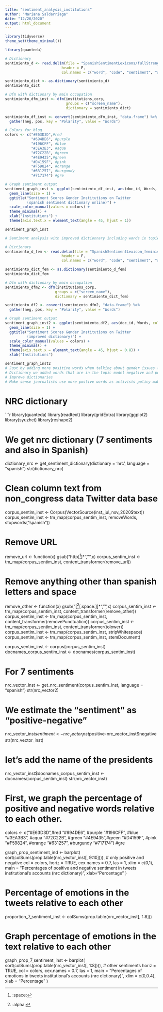 ```yaml
---
title: "sentiment_analysis_institutions"
author: "Mariana Saldarriaga"
date: "12/20/2020"
output: html_document
---
```


```r

library(tidyverse)
theme_set(theme_minimal())

library(quanteda)

# Dictionary 
sentimiento_d <- read.delim(file = "SpanishSentimentLexicons/fullStrengthLexicon.txt",
                          header = F,
                          col.names = c("word", "code", "sentiment", "score2"))

sentimiento_dict <- as.dictionary(sentimiento_d)
sentimiento_dict

# Dfm with dictionary by main occupation
sentimiento_dfm_inst <- dfm(institutions_corp,
                            groups = c("screen_name"),
                            dictionary = sentimiento_dict)

sentimiento_df_inst <- convert(sentimiento_dfm_inst, "data.frame") %>%
  gather(neg, pos, key = "Polarity", value = "Words")

# Colors for blog 
colors <- c("#E63D3D",#red 
            "#694DE6", #purple 
            "#196CFF", #blue
            "#3EA3B3", #aqua
            "#72C22B", #green
            "#4E9435",#green
            "#D4159F", #pink
            "#F59824", #orange
            "#631257", #burgundy
            "#717174") #gre

# Graph sentiment output
sentiment_graph_inst <- ggplot(sentimiento_df_inst, aes(doc_id, Words, color = Polarity, group = Polarity)) +
  geom_line(size = 1) +
  ggtitle("Sentiment Scores Gender Institutions on Twitter 
          (spanish sentiment dictionary online)") +
  scale_color_manual(values = colors) +
  theme_minimal() +
  xlab("Institutions") +
  theme(axis.text.x = element_text(angle = 45, hjust = 1))

sentiment_graph_inst
```


```r
# Sentiment analysis with improved dictionnary including words in topic models. 

# Dictionary 
sentimiento_d_fem <- read.delim(file = "SpanishSentimentLexicon_feminist_discourse_v4.txt",
                          header = F,
                          col.names = c("word", "code", "sentiment", "score 2"))

sentimiento_dict_fem <- as.dictionary(sentimiento_d_fem)
sentimiento_dict_fem

# Dfm with dictionary by main occupation
sentimiento_dfm2 <- dfm(institutions_corp,
                       groups = c("screen_name"),
                       dictionary = sentimiento_dict_fem)

sentimiento_df2 <- convert(sentimiento_dfm2, "data.frame") %>%
  gather(neg, pos, key = "Polarity", value = "Words")

# Graph sentiment output
sentiment_graph_inst2 <- ggplot(sentimiento_df2, aes(doc_id, Words, color = Polarity, group = Polarity)) +
  geom_line(size = 1) +
  ggtitle("Sentiment Scores Gender Institutions on Twitter 
          (improved dictionary)") +
  scale_color_manual(values = colors) +
  theme_minimal() +
  theme(axis.text.x = element_text(angle = 45, hjust = 0.8)) +
  xlab("Institutions")

sentiment_graph_inst2
# Just by adding more positive words when talking about gender issues (old dictionary 456 to 504) the amount of positive words increase significantly. 
# Dictionary we added words that are in the topic model negative and positive, althought more positive. 
# Improve dictionaries
# Make sense journalists use more postive words as activists policy maker, and writers. 
```

# NRC dictionary
```r
library(quanteda)
library(readtext)
library(gridExtra)
library(ggplot2)
library(syuzhet)
library(reshape2)

# We get nrc dictionary (7 sentiments and also in Spanish)
dictionary_nrc <- get_sentiment_dictionary(dictionary = 'nrc', language = "spanish")
str(dictionary_nrc)

# Clean column text from non_congress data Twitter data base
corpus_sentim_inst <- Corpus(VectorSource(inst_jul_nov_2020$text))
corpus_sentim_inst <- tm_map(corpus_sentim_inst, removeWords, stopwords("spanish"))

# Remove URL
remove_url <- function(x) gsub("http[^[:space:]]*","",x)
corpus_sentim_inst <- tm_map(corpus_sentim_inst, content_transformer(remove_url))

# Remove anything other than spanish letters and space
remove_other <- function(x) gsub("[^[:alpha:][:space:]]*","",x)
corpus_sentim_inst <- tm_map(corpus_sentim_inst, content_transformer(remove_other))
corpus_sentim_inst <- tm_map(corpus_sentim_inst, content_transformer(removePunctuation))
corpus_sentim_inst <- tm_map(corpus_sentim_inst, content_transformer(tolower))
corpus_sentim_inst <- tm_map(corpus_sentim_inst, stripWhitespace)
corpus_sentim_inst <- tm_map(corpus_sentim_inst, stemDocument)

corpus_sentim_inst <- corpus(corpus_sentim_inst)
docnames_corpus_sentim_inst <- docnames(corpus_sentim_inst)

# For 7 sentiments
nrc_vector_inst <- get_nrc_sentiment(corpus_sentim_inst, language = "spanish")
str(nrc_vector2)

# We estimate the "sentiment" as "positive-negative"
nrc_vector_inst$sentiment <- nrc_vector_inst$positive-nrc_vector_inst$negative
str(nrc_vector_inst)

# let's add the name of the presidents
nrc_vector_inst$docnames_corpus_sentim_inst <- docnames(corpus_sentim_inst)
str(nrc_vector_inst)

# First, we graph the percentage of positive and negative words relative to each other. 
colors <- c("#E63D3D",#red 
            "#694DE6", #purple 
            "#196CFF", #blue
            "#3EA3B3", #aqua
            "#72C22B", #green
            "#4E9435",#green
            "#D4159F", #pink
            "#F59824", #orange
            "#631257", #burgundy
            "#717174") #gre

graph_prop_sentiment_ind <- barplot(
  sort(colSums(prop.table(nrc_vector_inst[, 9:10]))), # only positive and negative
  col = colors,
  horiz = TRUE, 
  cex.names = 0.7, 
  las = 1, 
  xlim = c(0,1),
  main = "Percentages of positive and negative sentiment
  in tweets institutional's accounts (nrc dictionary)", xlab="Percentage"
  )

# Percentage of emotions in the tweets relative to each other
proportion_7_sentiment_inst <- colSums(prop.table(nrc_vector_inst[, 1:8]))

# Graph percentage of emotions in the text relative to each other
graph_prop_7_sentiment_inst <- barplot(
  sort(colSums(prop.table(nrc_vector_inst[, 1:8]))), # other sentiments 
  horiz = TRUE, 
  col = colors,
  cex.names = 0.7, 
  las = 1,
  main = "Percentages of emotions in tweets institutional's accounts 
  (nrc dictionary)",
  xlim = c(0,0.4),
  xlab = "Percentage"
  )
